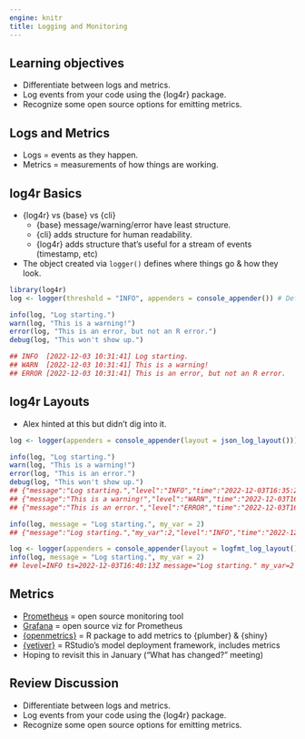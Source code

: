 ```yaml
---
engine: knitr
title: Logging and Monitoring
---
```


## Learning objectives

-   Differentiate between logs and metrics.
-   Log events from your code using the {log4r} package.
-   Recognize some open source options for emitting metrics.

## Logs and Metrics {-}

-   Logs = events as they happen.
-   Metrics = measurements of how things are working.

## log4r Basics {-}

-   {log4r} vs {base} vs {cli}
    -   {base} message/warning/error have least structure.
    -   {cli} adds structure for human readability.
    -   {log4r} adds structure that's useful for a stream of events (timestamp, etc)
-   The object created via `logger()` defines where things go & how they look.

```r
library(log4r)
log <- logger(threshold = "INFO", appenders = console_appender()) # Defaults

info(log, "Log starting.")
warn(log, "This is a warning!")
error(log, "This is an error, but not an R error.")
debug(log, "This won't show up.")
```

```r
## INFO  [2022-12-03 10:31:41] Log starting.
## WARN  [2022-12-03 10:31:41] This is a warning!
## ERROR [2022-12-03 10:31:41] This is an error, but not an R error.
```

## log4r Layouts {-}

-   Alex hinted at this but didn't dig into it.

```r
log <- logger(appenders = console_appender(layout = json_log_layout()))

info(log, "Log starting.")
warn(log, "This is a warning!")
error(log, "This is an error.")
debug(log, "This won't show up.")
## {"message":"Log starting.","level":"INFO","time":"2022-12-03T16:35:23Z"}
## {"message":"This is a warning!","level":"WARN","time":"2022-12-03T16:35:23Z"}
## {"message":"This is an error.","level":"ERROR","time":"2022-12-03T16:35:23Z"}
```

```r
info(log, message = "Log starting.", my_var = 2)
## {"message":"Log starting.","my_var":2,"level":"INFO","time":"2022-12-03T16:37:19Z"}
```

```r
log <- logger(appenders = console_appender(layout = logfmt_log_layout()))
info(log, message = "Log starting.", my_var = 2)
## level=INFO ts=2022-12-03T16:40:13Z message="Log starting." my_var=2
```

## Metrics {-}

-   [Prometheus](https://prometheus.io/) = open source monitoring tool
-   [Grafana](https://grafana.com/) = open source viz for Prometheus
-   [{openmetrics}](https://github.com/atheriel/openmetrics) = R package to add metrics to {plumber} & {shiny}
-   [{vetiver}](https://rstudio.github.io/vetiver-r/) = RStudio's model deployment framework, includes metrics
-   Hoping to revisit this in January ("What has changed?" meeting)

## Review Discussion {-}

-   Differentiate between logs and metrics.
-   Log events from your code using the {log4r} package.
-   Recognize some open source options for emitting metrics.
